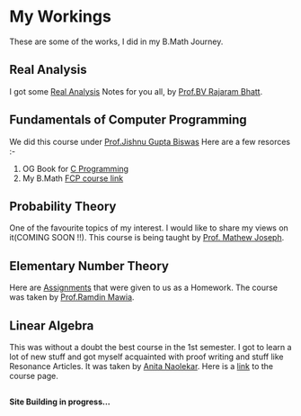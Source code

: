 # My Workings
These are some of the works, I did in my B.Math Journey.


## Real Analysis
I got some [Real Analysis](https://drive.google.com/file/d/15aQW5bT4oBRqTgWve05l_CL1jxj97ieQ/view?usp=sharing) Notes for you all, by [Prof.BV Rajaram Bhatt](https://www.isibang.ac.in/~bhat/).

## Fundamentals of Computer Programming

We did this course under [Prof.Jishnu Gupta Biswas](https://isi.irins.org/profile/13204)
Here are a few resorces :-

1. OG Book for [C Programming](https://drive.google.com/file/d/1JgIz5I723BBlrkGD4n0qE4n5U89LD3XY/view?usp=sharing)
2. My B.Math [FCP course link](https://www.isibang.ac.in/~adean/infsys/database/Bmath/FCP.html)

## Probability Theory
One of the favourite topics of my interest. I would like to share my views on it(COMING SOON !!).
This course is being taught by [Prof. Mathew Joseph](https://sites.google.com/view/mjoseph/home).

## Elementary Number Theory
Here are [Assignments](https://drive.google.com/file/d/1a-w8kH7kZud-1WypK9IrwDW7UoYUFmZf/view?usp=sharing) that were given to us as a Homework. The course was taken by [Prof.Ramdin Mawia](https://sites.google.com/view/ramdinmawia/home).

## Linear Algebra
This was without a doubt the best course in the 1st semester. I got to learn a lot of new stuff and got myself acquainted with proof writing and stuff like Resonance Articles. It was taken by [Anita Naolekar](https://www.isibang.ac.in/~statmath/homepage.html).
Here is a [link](https://www.isibang.ac.in/~adean/infsys/database/Bmath/LAlg1.html) to the course page.

## 

$\textbf{Site Building in progress...}$